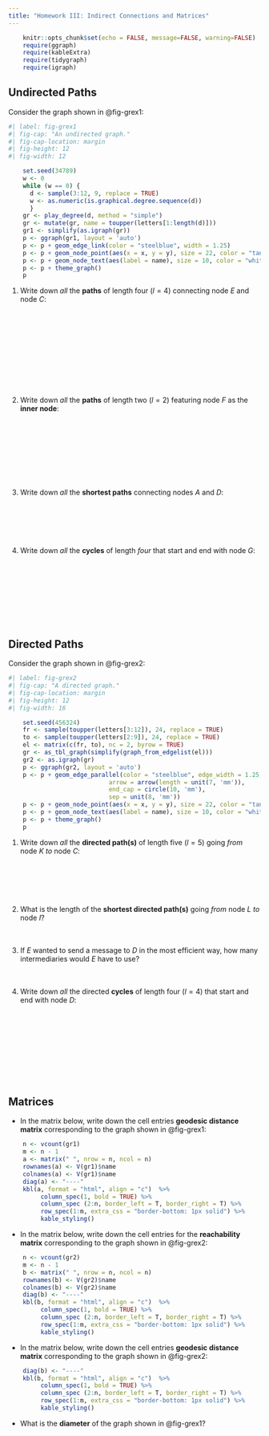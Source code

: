 ```yaml
---
title: "Homework III: Indirect Connections and Matrices"
---
```


```r
    knitr::opts_chunk$set(echo = FALSE, message=FALSE, warning=FALSE)
    require(ggraph)
    require(kableExtra)
    require(tidygraph)
    require(igraph)
```

## Undirected Paths

Consider the graph shown in @fig-grex1:

```r
#| label: fig-grex1
#| fig-cap: "An undirected graph."
#| fig-cap-location: margin   
#| fig-height: 12
#| fig-width: 12

    set.seed(34789)
    w <- 0
    while (w == 0) {
      d <- sample(3:12, 9, replace = TRUE)
      w <- as.numeric(is.graphical.degree.sequence(d))
      }    
    gr <- play_degree(d, method = "simple")
    gr <- mutate(gr, name = toupper(letters[1:length(d)]))
    gr1 <- simplify(as.igraph(gr))
    p <- ggraph(gr1, layout = 'auto') 
    p <- p + geom_edge_link(color = "steelblue", width = 1.25) 
    p <- p + geom_node_point(aes(x = x, y = y), size = 22, color = "tan2") 
    p <- p + geom_node_text(aes(label = name), size = 10, color = "white")
    p <- p + theme_graph() 
    p
```

1. Write down *all* the **paths** of length four ($l = 4$) connecting node *E* and node *C*:
<br>
<br>
<br>
<br>
<br>
<br>
<br>
<br>
<br>
<br>
<br>

1. Write down *all* the **paths** of length two ($l = 2$) featuring node *F* as the **inner node**:
<br>
<br>
<br>
<br>
<br>
<br>
<br>
<br>
<br>

1. Write down *all* the **shortest paths** connecting nodes *A* and *D*:
<br>
<br>
<br>
<br>
<br>
<br>


1. Write down *all* the **cycles** of length *four* that start and end with node *G*:
<br>
<br>
<br>
<br>
<br>
<br>
<br>
<br>
<br>


## Directed Paths

Consider the graph shown in @fig-grex2:

```r
#| label: fig-grex2
#| fig-cap: "A directed graph."
#| fig-cap-location: margin   
#| fig-height: 12
#| fig-width: 16

    set.seed(456324)
    fr <- sample(toupper(letters[3:12]), 24, replace = TRUE)
    to <- sample(toupper(letters[2:9]), 24, replace = TRUE)
    el <- matrix(c(fr, to), nc = 2, byrow = TRUE)
    gr <- as_tbl_graph(simplify(graph_from_edgelist(el)))
    gr2 <- as.igraph(gr)
    p <- ggraph(gr2, layout = 'auto') 
    p <- p + geom_edge_parallel(color = "steelblue", edge_width = 1.25,
                            arrow = arrow(length = unit(7, 'mm')),
                            end_cap = circle(10, 'mm'), 
                            sep = unit(8, 'mm'))
    p <- p + geom_node_point(aes(x = x, y = y), size = 22, color = "tan2") 
    p <- p + geom_node_text(aes(label = name), size = 10, color = "white")
    p <- p + theme_graph() 
    p
```

1. Write down *all* the **directed path(s)** of length five ($l = 5$) going *from* node *K* *to* node *C*:
<br>
<br>
<br>
<br>
<br>
<br>


1. What is the length of the **shortest directed path(s)** going *from* node *L* *to* node *I*?
<br>
<br>
<br>

1. If *E* wanted to send a message to *D* in the most efficient way, how many intermediaries would *E* have to use?
<br>
<br>
<br>

1. Write down *all* the directed **cycles** of length four ($l = 4$) that start and end with node *D*:
<br>
<br>
<br>
<br>
<br>
<br>
<br>
<br>
<br>
<br>

## Matrices

- In the matrix below, write down the cell entries **geodesic distance matrix** corresponding to the graph shown in @fig-grex1:

```r
    n <- vcount(gr1)
    m <- n - 1
    a <- matrix(" ", nrow = n, ncol = n)
    rownames(a) <- V(gr1)$name
    colnames(a) <- V(gr1)$name
    diag(a) <- "----"
    kbl(a, format = "html", align = "c")  %>% 
         column_spec(1, bold = TRUE) %>% 
         column_spec (2:n, border_left = T, border_right = T) %>%
         row_spec(1:m, extra_css = "border-bottom: 1px solid") %>%
         kable_styling()
```


- In the matrix below, write down the cell entries for the **reachability matrix** corresponding to the graph shown in @fig-grex2:

```r
    n <- vcount(gr2)
    m <- n - 1
    b <- matrix(" ", nrow = n, ncol = n)
    rownames(b) <- V(gr2)$name
    colnames(b) <- V(gr2)$name
    diag(b) <- "----"
    kbl(b, format = "html", align = "c")  %>% 
         column_spec(1, bold = TRUE) %>% 
         column_spec (2:n, border_left = T, border_right = T) %>%
         row_spec(1:m, extra_css = "border-bottom: 1px solid") %>%
         kable_styling()
```

- In the matrix below, write down the cell entries **geodesic distance matrix** corresponding to the graph shown in @fig-grex2:

```r
    diag(b) <- "----"
    kbl(b, format = "html", align = "c")  %>% 
         column_spec(1, bold = TRUE) %>% 
         column_spec (2:n, border_left = T, border_right = T) %>%
         row_spec(1:m, extra_css = "border-bottom: 1px solid") %>%
         kable_styling()
```

- What is the **diameter** of the graph shown in @fig-grex1?
<br>
<br>
<br>


